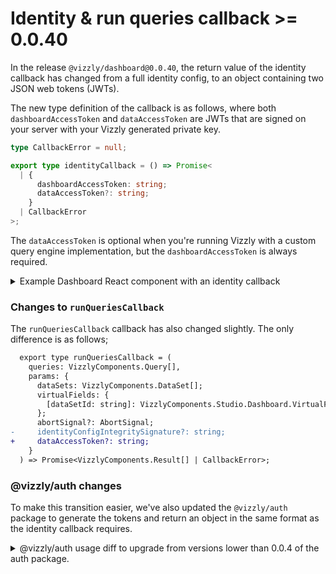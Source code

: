 # Identity & run queries callback >= 0.0.40

In the release `@vizzly/dashboard@0.0.40`, the return value of the identity callback has changed from
a full identity config, to an object containing two JSON web tokens (JWTs).

The new type definition of the callback is as follows, where both `dashboardAccessToken` and `dataAccessToken` are JWTs that are signed on your server with your Vizzly generated private key.

```ts
type CallbackError = null;

export type identityCallback = () => Promise<
  | {
      dashboardAccessToken: string;
      dataAccessToken?: string;
    }
  | CallbackError
>;
```

The `dataAccessToken` is optional when you're running Vizzly with a custom query engine implementation, but the `dashboardAccessToken` is always required.

<details>
  <summary>Example Dashboard React component with an identity callback</summary>

```tsx
<Vizzly.Dashboard
  type="self-hosted"
  vizzlyDockerImageEndpoint="/query-engine"
  identityCallback={async () => {
    const response = await fetch("/api/identity");

    if (response.ok) {
      const tokens = await response.json();

      return tokens;
    }

    return null;
  }}
/>
```

</details>

### Changes to `runQueriesCallback`

The `runQueriesCallback` callback has also changed slightly. The only difference is as follows;

```diff
  export type runQueriesCallback = (
    queries: VizzlyComponents.Query[],
    params: {
      dataSets: VizzlyComponents.DataSet[];
      virtualFields: {
        [dataSetId: string]: VizzlyComponents.Studio.Dashboard.VirtualField[];
      };
      abortSignal?: AbortSignal;
-     identityConfigIntegritySignature?: string;
+     dataAccessToken?: string;
    }
  ) => Promise<VizzlyComponents.Result[] | CallbackError>;
```

### @vizzly/auth changes

To make this transition easier, we've also updated the `@vizzly/auth` package to generate the tokens and return an object in the same format as the identity callback requires.

<details>
  <summary>@vizzly/auth usage diff to upgrade from versions lower than 0.0.4 of the auth package.</summary>

If you are currently using a version of the Vizzly auth package {"<="} 0.0.4, the following diff will help you upgrade;

```diff
  const vizzAuth = createSigner({
    privateKey: PRIVATE_KEY,
    ttlInMinutes: 60,
  });

  let identityConfig = {
    userReference: "usr_12345",
-   userType: 'editor' | 'standard',
+   accessType: 'editor' | 'standard',
-   dataSets: "*",
+   dataSetIds: "*",
    secureFilters: {},
    organisationId: "org_7e58f56ceff84f80bc529b57f802d638",
    dashboardId: "dsh_3259c56329884d4c8de2c354063fa401",
  };

-  const {integritySignature, expires} = await vizzAuth.signIdentityConfig(partialIdentityConfig);
-  const identityConfig = {...partialIdentityConfig, integritySignature, expires};

+ const tokens = await vizzAuth.generateTokens(identityConfig);

  res
  .status(200)
  .setHeader('Access-Control-Allow-Origin', '*')
- .json({ identityConfig });
+ .json(tokens);
```

</details>
